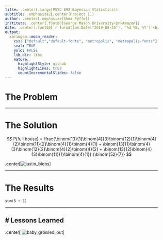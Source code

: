```yaml
---
title: .center[.large[PSYC 892 Bayesian Statistics]]
subtitle: .emphasize2[.center[Project 1]]
author: .center[.emphasize[Shea Fyffe]]
institute: .center[.font80[George Mason University<br>Amazon]]
date: .center[.font60[`r format(as.Date("2019-08-26"), '%d %B, %Y')`<br>(Updated:`r  format(Sys.time(), '%d %B, %Y')`)]]
output:
  xaringan::moon_reader:
    css: ["default","default-fonts", "metropolis", "metropolis-fonts"]
    seal: TRUE
    yolo: FALSE
    lib_dir: libs
    nature:
      highlightStyle: github
      highlightLines: true
      countIncrementalSlides: false
---
```

# The Problem

---

# The Solution

$$
P(full house) = \frac{\binom{13}{1}\binom{4}{3}\binom{12}{1}\binom{4}{2}\binom{11}{2}\binom{4}{1}\binom{4}{1} + \binom{13}{1}\binom{4}{3}\binom{12}{2}\binom{4}{2}\binom{4}{2} + \binom{13}{2}\binom{4}{3}\binom{11}{1}\binom{4}{1}}
{\binom{52}{7}}
$$

.center[![justin_biebs](https://thumbs.gfycat.com/ChillyHastyGemsbok-size_restricted.gif)
]

---

# The Results
```
sum(5 + 3)
```
---

# Lessons Learned
--
.center[
![baby_grossed_out](https://memeguy.com/photos/images/could-you-fking-not-119253.gif)
]
